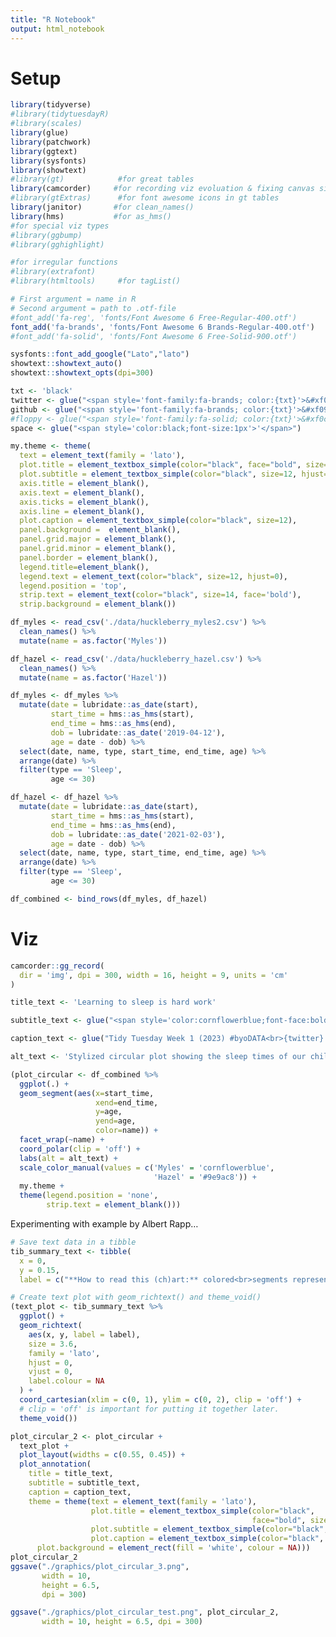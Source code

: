 ```yaml
---
title: "R Notebook"
output: html_notebook
---
```


# Setup

```r
library(tidyverse)
#library(tidytuesdayR)
#library(scales)
library(glue)
library(patchwork)
library(ggtext)
library(sysfonts)
library(showtext)
#library(gt)            #for great tables
library(camcorder)     #for recording viz evoluation & fixing canvas size
#library(gtExtras)      #for font awesome icons in gt tables
library(janitor)       #for clean_names()
library(hms)           #for as_hms()
#for special viz types
#library(ggbump)
#library(gghighlight)

#for irregular functions
#library(extrafont)
#library(htmltools)     #for tagList()
```

```r
# First argument = name in R
# Second argument = path to .otf-file
#font_add('fa-reg', 'fonts/Font Awesome 6 Free-Regular-400.otf')
font_add('fa-brands', 'fonts/Font Awesome 6 Brands-Regular-400.otf')
#font_add('fa-solid', 'fonts/Font Awesome 6 Free-Solid-900.otf')

sysfonts::font_add_google("Lato","lato")
showtext::showtext_auto()
showtext::showtext_opts(dpi=300)
```

```r
txt <- 'black'
twitter <- glue("<span style='font-family:fa-brands; color:{txt}'>&#xf099;</span>")
github <- glue("<span style='font-family:fa-brands; color:{txt}'>&#xf09b;</span>")
#floppy <- glue("<span style='font-family:fa-solid; color:{txt}'>&#xf0c7;</span>")
space <- glue("<span style='color:black;font-size:1px'>'</span>")
```

```r
my.theme <- theme(
  text = element_text(family = 'lato'), 
  plot.title = element_textbox_simple(color="black", face="bold", size=20, hjust=0), 
  plot.subtitle = element_textbox_simple(color="black", size=12, hjust=0), 
  axis.title = element_blank(), 
  axis.text = element_blank(), 
  axis.ticks = element_blank(),
  axis.line = element_blank(), 
  plot.caption = element_textbox_simple(color="black", size=12), 
  panel.background =  element_blank(), 
  panel.grid.major = element_blank(),
  panel.grid.minor = element_blank(),
  panel.border = element_blank(), 
  legend.title=element_blank(), 
  legend.text = element_text(color="black", size=12, hjust=0),
  legend.position = 'top',
  strip.text = element_text(color="black", size=14, face='bold'),
  strip.background = element_blank())
```

```r
df_myles <- read_csv('./data/huckleberry_myles2.csv') %>% 
  clean_names() %>% 
  mutate(name = as.factor('Myles'))

df_hazel <- read_csv('./data/huckleberry_hazel.csv') %>% 
  clean_names() %>% 
  mutate(name = as.factor('Hazel'))
```

```r
df_myles <- df_myles %>% 
  mutate(date = lubridate::as_date(start),
         start_time = hms::as_hms(start),
         end_time = hms::as_hms(end),
         dob = lubridate::as_date('2019-04-12'),
         age = date - dob) %>% 
  select(date, name, type, start_time, end_time, age) %>% 
  arrange(date) %>% 
  filter(type == 'Sleep',
         age <= 30)

df_hazel <- df_hazel %>% 
  mutate(date = lubridate::as_date(start),
         start_time = hms::as_hms(start),
         end_time = hms::as_hms(end),
         dob = lubridate::as_date('2021-02-03'),
         age = date - dob) %>% 
  select(date, name, type, start_time, end_time, age) %>% 
  arrange(date) %>% 
  filter(type == 'Sleep',
         age <= 30)

df_combined <- bind_rows(df_myles, df_hazel)
```

# Viz

```r
camcorder::gg_record(
  dir = 'img', dpi = 300, width = 16, height = 9, units = 'cm'
)
```

```r
title_text <- 'Learning to sleep is hard work'

subtitle_text <- glue("<span style='color:cornflowerblue;font-face:bold'>Myles</span> and <span style='color:#9e9ac8;font-face:bold'>Hazel's</span> sleep patterns during their first month")

caption_text <- glue("Tidy Tuesday Week 1 (2023) #byoDATA<br>{twitter} @mickey_rafa • {github} mrafa3/tidy_tuesday<br>Source: Personal recordings from Huckleberry app")

alt_text <- 'Stylized circular plot showing the sleep times of our children, Hazel and Myles, during their first month. White space indicates wake time during the day.'
```

```r
(plot_circular <- df_combined %>% 
  ggplot(.) + 
  geom_segment(aes(x=start_time,
                   xend=end_time,
                   y=age,
                   yend=age,
                   color=name)) + 
  facet_wrap(~name) + 
  coord_polar(clip = 'off') + 
  labs(alt = alt_text) + 
  scale_color_manual(values = c('Myles' = 'cornflowerblue',
                                'Hazel' = '#9e9ac8')) + 
  my.theme + 
  theme(legend.position = 'none',
        strip.text = element_blank()))
```

Experimenting with example by Albert Rapp...

```r
# Save text data in a tibble
tib_summary_text <- tibble(
  x = 0, 
  y = 0.15, 
  label = c("**How to read this (ch)art:** colored<br>segments represent times when<br><span style = 'color:cornflowerblue'>**Myles**</span> or <span style = 'color:#9e9ac8'>**Hazel**</span> slept during their<br>first month. Each circle represents<br>a single day, with inner circles<br>illustrating newborn days and outer<br>circles illustrating days near 30 days<br>since birth.<br><br>Data quality may have suffered due<br>to sleep quality."))

# Create text plot with geom_richtext() and theme_void()
(text_plot <- tib_summary_text %>% 
  ggplot() +
  geom_richtext(
    aes(x, y, label = label),
    size = 3.6,
    family = 'lato',
    hjust = 0,
    vjust = 0,
    label.colour = NA
  ) +
  coord_cartesian(xlim = c(0, 1), ylim = c(0, 2), clip = 'off') +
  # clip = 'off' is important for putting it together later.
  theme_void())
```


```r
plot_circular_2 <- plot_circular + 
  text_plot + 
  plot_layout(widths = c(0.55, 0.45)) + 
  plot_annotation(
    title = title_text,
    subtitle = subtitle_text,
    caption = caption_text, 
    theme = theme(text = element_text(family = 'lato'),
                  plot.title = element_textbox_simple(color="black", 
                                                      face="bold", size=22, hjust=0), 
                  plot.subtitle = element_textbox_simple(color="black", size=14, hjust=0), 
                  plot.caption = element_textbox_simple(color="black", size=9), 
      plot.background = element_rect(fill = 'white', colour = NA)))
plot_circular_2
ggsave("./graphics/plot_circular_3.png", 
       width = 10, 
       height = 6.5,
       dpi = 300)
```


```r
ggsave("./graphics/plot_circular_test.png", plot_circular_2,
       width = 10, height = 6.5, dpi = 300)
```

